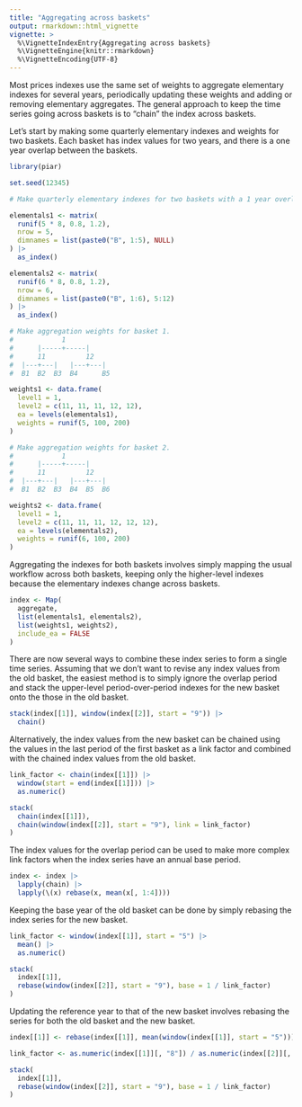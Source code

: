 ```yaml
---
title: "Aggregating across baskets"
output: rmarkdown::html_vignette
vignette: >
  %\VignetteIndexEntry{Aggregating across baskets}
  %\VignetteEngine{knitr::rmarkdown}
  %\VignetteEncoding{UTF-8}
---
```


Most prices indexes use the same set of weights to aggregate elementary
indexes for several years, periodically updating these weights and
adding or removing elementary aggregates. The general approach to keep
the time series going across baskets is to "chain" the index across
baskets.

Let's start by making some quarterly elementary indexes and weights for
two baskets. Each basket has index values for two years, and there is a
one year overlap between the baskets.

```r
library(piar)

set.seed(12345)

# Make quarterly elementary indexes for two baskets with a 1 year overlap.

elementals1 <- matrix(
  runif(5 * 8, 0.8, 1.2),
  nrow = 5,
  dimnames = list(paste0("B", 1:5), NULL)
) |>
  as_index()

elementals2 <- matrix(
  runif(6 * 8, 0.8, 1.2),
  nrow = 6,
  dimnames = list(paste0("B", 1:6), 5:12)
) |>
  as_index()

# Make aggregation weights for basket 1.
#            1
#      |-----+-----|
#      11          12
#  |---+---|   |---+---|
#  B1  B2  B3  B4      B5

weights1 <- data.frame(
  level1 = 1,
  level2 = c(11, 11, 11, 12, 12),
  ea = levels(elementals1),
  weights = runif(5, 100, 200)
)

# Make aggregation weights for basket 2.
#            1
#      |-----+-----|
#      11          12
#  |---+---|   |---+---|
#  B1  B2  B3  B4  B5  B6

weights2 <- data.frame(
  level1 = 1,
  level2 = c(11, 11, 11, 12, 12, 12),
  ea = levels(elementals2),
  weights = runif(6, 100, 200)
)
```

Aggregating the indexes for both baskets involves simply mapping the
usual workflow across both baskets, keeping only the higher-level
indexes because the elementary indexes change across baskets.

```r
index <- Map(
  aggregate,
  list(elementals1, elementals2),
  list(weights1, weights2),
  include_ea = FALSE
)
```

There are now several ways to combine these index series to form a
single time series. Assuming that we don't want to revise any index
values from the old basket, the easiest method is to simply ignore the
overlap period and stack the upper-level period-over-period indexes for
the new basket onto the those in the old basket.

```r
stack(index[[1]], window(index[[2]], start = "9")) |>
  chain()
```

Alternatively, the index values from the new basket can be chained using
the values in the last period of the first basket as a link factor and
combined with the chained index values from the old basket.

```r
link_factor <- chain(index[[1]]) |>
  window(start = end(index[[1]])) |>
  as.numeric()

stack(
  chain(index[[1]]),
  chain(window(index[[2]], start = "9"), link = link_factor)
)
```

The index values for the overlap period can be used to make more complex
link factors when the index series have an annual base period.

```r
index <- index |>
  lapply(chain) |>
  lapply(\(x) rebase(x, mean(x[, 1:4])))
```

Keeping the base year of the old basket can be done by simply rebasing
the index series for the new basket.

```r
link_factor <- window(index[[1]], start = "5") |>
  mean() |>
  as.numeric()

stack(
  index[[1]],
  rebase(window(index[[2]], start = "9"), base = 1 / link_factor)
)
```

Updating the reference year to that of the new basket involves rebasing
the series for both the old basket and the new basket.

```r
index[[1]] <- rebase(index[[1]], mean(window(index[[1]], start = "5")))

link_factor <- as.numeric(index[[1]][, "8"]) / as.numeric(index[[2]][, "8"])

stack(
  index[[1]],
  rebase(window(index[[2]], start = "9"), base = 1 / link_factor)
)
```
